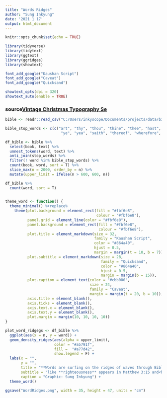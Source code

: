```yaml
---
title: "Words Ridges"
author: "Sung Inkyung"
date: '2021 1 17'
output: html_document
---
```


```r
knitr::opts_chunk$set(echo = TRUE)
```


```r
library(tidyverse)
library(tidytext)
library(ggtext)
library(ggridges)
library(showtext)

font_add_google("Kaushan Script")
font_add_google("Caveat")
font_add_google("Quicksand")

showtext_opts(dpi = 320)
showtext_auto(enable = TRUE)

```
### source[Vintage Christmas Typography Se](thttps://envato.com/blog/holiday-color-palettes-and-templates/)
```r
bible <- readr::read_csv("C:/Users/inkyscope/Documents/projects/data/bible_kjv_new.csv") 

bible_stop_words <- c(c("art", "thy", "thou", "thine", "thee", "hast", "hath","shalt",
                         "ye", "yea", "saith", "thereof", "wherefore", "lo", "aaron", "aaron's", "aaronites", "abarim"))

df_bible <- bible %>% 
  select(book, text) %>% 
  unnest_tokens(word, text) %>% 
  anti_join(stop_words) %>% 
  filter(! word %in% bible_stop_words) %>% 
  count(book, word, sort = T) %>% 
  slice_max(n = 2000, order_by = n) %>% 
  mutate(upper_limit = ifelse(n > 600, 600, n))

df_bible %>% 
  count(word, sort = T)
  
```

```r
theme_word <- function() {
  theme_minimal() %+replace%
    theme(plot.background = element_rect(fill = "#fbf6e8", 
                                         colour = "#fbf6e8"),
          panel.grid = element_line(color = "#fbf6e8"),
          panel.background = element_rect(fill = "#fbf6e8", 
                                          colour = "#fbf6e8"),
          plot.title = element_markdown(size = 32,
                                        family = "Kaushan Script",
                                        color = "#864a40", 
                                        hjust = 0.5,
                                        margin = margin(t = 10, b = 7)),
          plot.subtitle = element_markdown(size = 28,
                                           family = "Quicksand",
                                           color = "#864a40", 
                                           hjust = 0.5,
                                           margin = margin(b = 15)),
          plot.caption = element_text(color = "#cbb080", 
                                      size = 24,
                                      family = "Caveat",
                                      margin = margin(t = 20, b = 10)),
          axis.title = element_blank(),
          axis.ticks = element_blank(),
          axis.text.x = element_blank(),
          axis.text.y = element_blank(),
          plot.margin = margin(10, 10, 10, 10))
}
```

```r
plot_word_ridgegs <- df_bible %>% 
  ggplot(aes(x = n, y = word)) +
  geom_density_ridges(aes(alpha = upper_limit),
                      color = "#a5791f",
                      fill =  "#a77d42",
                      show.legend = F) +
  labs(x = "",
       y = "",
       title = "**Words are surfing on the ridges of waves through Bible Books**",
       subtitle = "like **righteousness** appears in Matthew 3:15 and<br>reappears in Ephesians 4:24",
       caption = "Graphic: Sung Inkyung") +
  theme_word()

ggsave("WordRidges.png", width = 35, height = 47, units = "cm")
 
```
